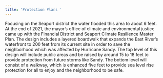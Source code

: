 ```yaml
---
title: 'Protection Plans '
---
```


Focusing on the Seaport district the water flooded this area to about 6 feet. At the end of 2021, the mayor’s office of climate and environmental justice came up with the Financial District and Seaport Climate Resilience Master Plan. The design includes a layered boardwalk that expands the East River’s waterfront to 200 feet from its current site in order to save the neighborhood which was affected by Hurricane Sandy. The top level of this design will include public areas and be raised by around 15 to 18 feet to provide protection from future storms like Sandy. The bottom level will consist of a walkway, which is enhanced five feet to provide sea level rise protection for all to enjoy and the neighborhood to be safe. 

<place title="Seaport " />
